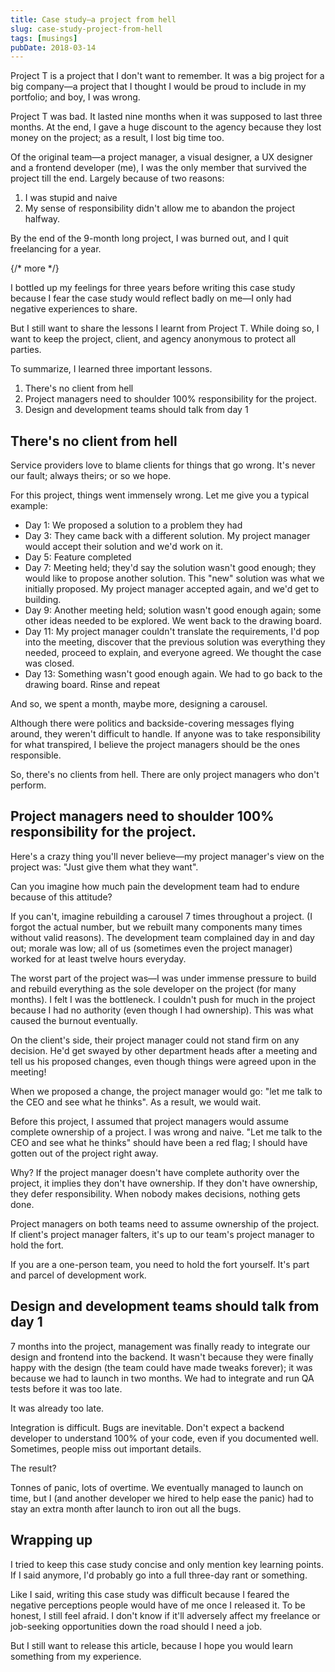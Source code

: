 ```yaml
---
title: Case study—a project from hell
slug: case-study-project-from-hell
tags: [musings]
pubDate: 2018-03-14
---
```


Project T is a project that I don't want to remember. It was a big project for a big company—a project that I thought I would be proud to include in my portfolio; and boy, I was wrong.

Project T was bad. It lasted nine months when it was supposed to last three months. At the end, I gave a huge discount to the agency because they lost money on the project; as a result, I lost big time too.

Of the original team—a project manager, a visual designer, a UX designer and a frontend developer (me), I was the only member that survived the project till the end. Largely because of two reasons:

1. I was stupid and naive
2. My sense of responsibility didn't allow me to abandon the project halfway.

By the end of the 9-month long project, I was burned out, and I quit freelancing for a year.

{/* more */}

<div class='jsCkClone' data-should-not-clone></div>

I bottled up my feelings for three years before writing this case study because I fear the case study would reflect badly on me—I only had negative experiences to share.

But I still want to share the lessons I learnt from Project T. While doing so, I want to keep the project, client, and agency anonymous to protect all parties.

To summarize, I learned three important lessons.

1. There's no client from hell
2. Project managers need to shoulder 100% responsibility for the project.
3. Design and development teams should talk from day 1

## There's no client from hell

Service providers love to blame clients for things that go wrong. It's never our fault; always theirs; or so we hope.

For this project, things went immensely wrong. Let me give you a typical example:

- Day 1: We proposed a solution to a problem they had
- Day 3: They came back with a different solution. My project manager would accept their solution and we'd work on it.
- Day 5: Feature completed
- Day 7: Meeting held; they'd say the solution wasn't good enough; they would like to propose another solution. This "new" solution was what we initially proposed. My project manager accepted again, and we'd get to building.
- Day 9: Another meeting held; solution wasn't good enough again; some other ideas needed to be explored. We went back to the drawing board.
- Day 11: My project manager couldn't translate the requirements, I'd pop into the meeting, discover that the previous solution was everything they needed, proceed to explain, and everyone agreed. We thought the case was closed.
- Day 13: Something wasn't good enough again. We had to go back to the drawing board. Rinse and repeat

And so, we spent a month, maybe more, designing a carousel.

Although there were politics and backside-covering messages flying around, they weren't difficult to handle. If anyone was to take responsibility for what transpired, I believe the project managers should be the ones responsible.

So, there's no clients from hell. There are only project managers who don't perform.

## Project managers need to shoulder 100% responsibility for the project.

Here's a crazy thing you'll never believe—my project manager's view on the project was: "Just give them what they want".

Can you imagine how much pain the development team had to endure because of this attitude?

If you can't, imagine rebuilding a carousel 7 times throughout a project. (I forgot the actual number, but we rebuilt many components many times without valid reasons). The development team complained day in and day out; morale was low; all of us (sometimes even the project manager) worked for at least twelve hours everyday.

The worst part of the project was—I was under immense pressure to build and rebuild everything as the sole developer on the project (for many months). I felt I was the bottleneck. I couldn't push for much in the project because I had no authority (even though I had ownership). This was what caused the burnout eventually.

On the client's side, their project manager could not stand firm on any decision. He'd get swayed by other department heads after a meeting and tell us his proposed changes, even though things were agreed upon in the meeting!

When we proposed a change, the project manager would go: "let me talk to the CEO and see what he thinks". As a result, we would wait.

Before this project, I assumed that project managers would assume complete ownership of a project. I was wrong and naive. "Let me talk to the CEO and see what he thinks" should have been a red flag; I should have gotten out of the project right away.

Why? If the project manager doesn't have complete authority over the project, it implies they don't have ownership. If they don't have ownership, they defer responsibility. When nobody makes decisions, nothing gets done.

Project managers on both teams need to assume ownership of the project. If client's project manager falters, it's up to our team's project manager to hold the fort.

If you are a one-person team, you need to hold the fort yourself. It's part and parcel of development work.

## Design and development teams should talk from day 1

7 months into the project, management was finally ready to integrate our design and frontend into the backend. It wasn't because they were finally happy with the design (the team could have made tweaks forever); it was because we had to launch in two months. We had to integrate and run QA tests before it was too late.

It was already too late.

Integration is difficult. Bugs are inevitable. Don't expect a backend developer to understand 100% of your code, even if you documented well. Sometimes, people miss out important details.

The result?

Tonnes of panic, lots of overtime. We eventually managed to launch on time, but I (and another developer we hired to help ease the panic) had to stay an extra month after launch to iron out all the bugs.

## Wrapping up

I tried to keep this case study concise and only mention key learning points. If I said anymore, I'd probably go into a full three-day rant or something.

Like I said, writing this case study was difficult because I feared the negative perceptions people would have of me once I released it. To be honest, I still feel afraid. I don't know if it'll adversely affect my freelance or job-seeking opportunities down the road should I need a job.

But I still want to release this article, because I hope you would learn something from my experience.
